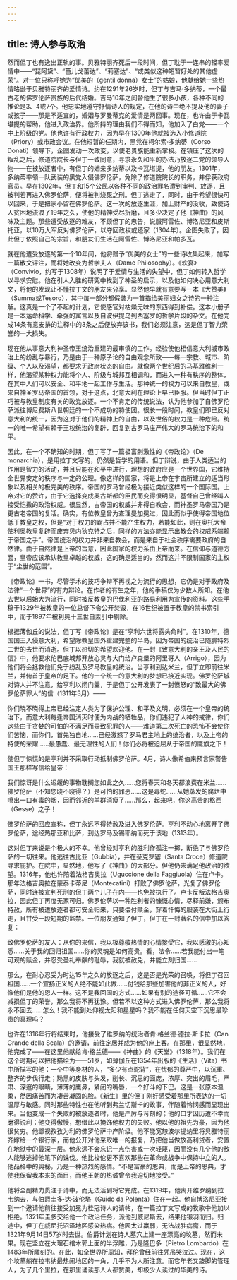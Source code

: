 ```yaml
---
---
---
```

title: 诗人参与政治
---




然而但丁也有逸出正轨的事。贝雅特丽齐死后一段时间，但丁耽于一连串的轻率爱情中——“琵阿黛”、“芭儿戈蕾达”、“莉塞达”、“或类似这种短暂好处的其他虚荣”。对一位只称呼她为“优美的（gentil donna）女士”的姑娘，他献给她一些热情略逊于贝雅特丽齐的爱情诗。约在1291年26岁时，但丁与吉马·多纳蒂，一个最古老的佛罗伦萨贵族的后代结婚。吉马10年之间替他生了很多小孩，各种不同的推论是3、4或7个。他忠实地遵守抒情诗人的规定，在他的诗中绝不提及他的妻子或孩子——那是不适宜的，婚姻与罗曼蒂克的爱情是两回事。现在，也许由于卡瓦堪提的帮助，他进入政治界。他所持的理由我们不得而知，他加入了白党——一个中上阶级的党。他也许有行政权力，因为早在1300年他就被选入小修道院（Priory）或市政会议。在他短暂的任期内，黑党在柯尔索·多纳蒂（Corso Donati）领导下，企图发动一次政变，以使老贵族能重新掌权。在镇压了这次的叛乱之后，修道院院长与但丁一致同意，寻求永久和平的办法乃放逐二党的领导人物——在被放逐者中，有但丁的姻亲多纳蒂以及卡瓦堪提，他的朋友。1301年，多纳蒂率领一队武装的黑党入侵佛罗伦萨，免除了修道院院长的职务，并俘获政府官员。早在1302年，但丁和15个公民以各种不同的政治罪名遭到审判、放逐，且被判若再进入佛罗伦萨，便将被判烧死之刑。但丁逃走了，同时，由于希望很快可以回来，于是把家小留在佛罗伦萨。这一次的放逐生涯，加上财产的没收，致使诗人贫困地流浪了19年之久，使他的精神受尽折磨，且多少决定了他《神曲》的风味及主题。那些遭受放逐的难友，不顾但丁的忠告，说服阿雷佐、博洛尼亚和皮斯托亚，以10万大军反对佛罗伦萨，以夺回政权或还家（1304年）。企图失败了，因此但丁依照自己的宗旨，和朋友们生活在阿雷佐、博洛尼亚和帕多瓦。

就在他遭受放逐的第一个10年间，他将赠予“优美的女士”的一些诗收集起来，加写一篇散文评注，而将她改变为哲学夫人（Dame Philosophy）。《欢宴》（Convivio，约写于1308年）说明了于爱情与生活的失望中，但丁如何转入哲学以寻求安慰。他在引人入胜的研究中找到了神圣的启示，以及他如何决心用意大利文，将他的发现让不懂拉丁文的朋友来分享。显然他早就有意要写一本《大赞美》（Summa或Tesoro），其中每一部分都假装为一首描绘美丽妇女之诗的一种注解。这真是一个了不起的计划，它使感官对枯燥无味的东西得到补偿。这本小册子是一本运命科学、牵强的寓言以及自波伊提乌到西塞罗的哲学片段的杂文。在他完成14条有意安排的注释中的3条之后便放弃该书，我们必须注意，这是但丁智力荣誉的一大损失。

现在他从事意大利神圣帝王统治重建的最审慎的工作。经验使他相信意大利城市政治上的纷乱与暴行，乃是由于一种原子论的自由观念所致——每一宗教、城市、阶级、个人以及渴望，都要求无政府状态的自由。就像两个世纪后的马基雅维利一样，他渴望某种权力能将个人、阶级与城邦互相调和，而进入一种有秩序的整体，在其中人们可以安全、和平地一起工作与生活。那种统一的权力可以来自教皇，或来自神圣罗马帝国的首领，对于这点，北意大利在理论上早已臣服。但当时但丁正巧被与教皇制度有关的政党放逐。一个不肯定的传统说法，认为他参加了自佛罗伦萨派往博尼费斯八世朝廷的一个不成功的特使团。很长一段时间，教皇们即已反对意大利的统一，因为这对于他们的精神上的自由，以及世俗的权力是一种危险。统一的唯一希望有赖于王权统治的复辟，回复到古罗马庄严伟大的罗马统治下的和平。

因此，在一个不确知的时期，但丁写了一篇极富刺激性的《帝政论》（De monarchia），是用拉丁文写的，仍然是哲学的用语。但丁辩说，由于人类适当的作用是智力的活动，并且只能在和平中进行，理想的政府应是一个世界国，它维持全世界安定的秩序与一定的公理。像这样的国家，将是上帝在宇宙所建立的适当形象以及相关的极完美的秩序。帝国的罗马曾经极为接近类似这样的一个国际国。上帝对它的赞许，由于它选择变成奥古斯都的臣民而变得很明显，基督自己曾经叫人接受恺撒的政治权威。很显然，古帝国的权威并非得自教会，而神圣罗马帝国乃是更古老帝国的复活。确实，有位教皇曾为查理曼加冕过，因此而似乎使得帝国地位低于教皇之权，但是“对于权力的霸占并不能产生权力，若能如此，则在奥托大帝使利奥教皇复辟而废弃贝内狄克特之后，同样的方法亦能显示出教会的权威系端赖于帝国之手”。帝国统治的权力并非来自教会，而是来自于社会秩序需要政府的自然律。由于自然律是上帝的旨意，因此国家的权力系由上帝而来。在信仰与道德方面，皇帝应该承认教皇卓越的权威，这的确是适当的，然而这并不限制国家的主权于“尘世的范围”。

《帝政论》一书，尽管学术的技巧争辩不再视之为流行的思想，它仍是对于政府及法律“一个世界”的有力辩论。在作者的有生之年，他的手稿仅为少数人所知。在他去世以后始大为流行，同时被反教皇的巴伐利亚的路易利用为宣传的资料。这些手稿于1329年被教皇的一位总督下令公开焚毁，在16世纪被置于教皇的禁书索引中，而于1897年被利奥十三世自索引中剔除。

根据薄伽丘的说法，但丁写《帝政论》是在“亨利六世将露头角时”。在1310年，德国国王入侵意大利，希望除教皇国外重建完整的半岛，因为帝国的统治已随腓特烈二世的去世而消逝。但丁以热切的希望欢迎他。在一封《致意大利的亲王及人民的信》中，他要求伦巴底城邦开放心灵与大门给卢森堡的阿里哥人（Arrigo），因为他们将会拯救他们免于纷乱及罗马教皇的统治。当亨利到达米兰，但丁立即前往米兰，并俯首于皇帝的足下。他的一个统一的意大利的梦想已接近实现。佛罗伦萨城对诗人并不注意，给亨利以闭门羹，于是但丁公开发表了一封愤怒的“致最大的佛罗伦萨罪人”的信（1311年3月）——

你们晓不晓得上帝已经注定人类为了保护公理、和平及文明，必须在一个皇帝的统治下，而意大利每逢帝国消灭时便为内战的牺牲品，你们违犯了人神的戒律，你们这些由于贪婪的可怕的不满足而导致犯罪的人——难道第二次死亡的恐怖不会使你们苦恼，而你们，首先独自地……已经激怒了罗马君主地上的统治者，以及上帝的特使的荣耀……最愚蠢、最无理性的人们！你们必将被迫屈从于帝国的鹰旗之下！



使但丁惊慌的是亨利并不采取行动抵制佛罗伦萨。4月，诗人像希伯来预言家警告国王那样写信给皇帝：

我们惊讶是什么迟缓的事物耽搁您如此之久……您将春天和冬天都浪费在米兰……佛罗伦萨（不知您晓不晓得？）是可怕的罪恶……这是毒蛇……从她蒸发的腐烂中喷出一口有毒的烟，因而邻近的羊群消瘦了……那么，起来吧，你这高贵的格西（Gesse）之子！



佛罗伦萨的回应宣称，但丁永远不得特赦及进入佛罗伦萨。亨利不动心地离开了佛罗伦萨，途经热那亚和比萨，到达罗马及锡耶纳而死于该地（1313年）。

这对但丁来说是个极大的不幸。他曾经对亨利的胜利作孤注一掷，断绝了与佛罗伦萨的一切往来。他逃往古比亚（Gubbia），并在圣克罗塞（Santa Croce）修道院寻求庇护。在院中，显然地，他写了《神曲》的大部分。但他仍未满足他政治的欲望。1316年，他也许陪着法格吉奥拉（Uguccione della Faggiuola）住在卢卡。那年法格吉奥拉在蒙泰卡蒂尼（Montecatini）打败了佛罗伦萨，光复了佛罗伦萨，同时连被宣判死刑的但丁两个儿子在内——也免被执行了。卢卡反叛法格吉奥拉，因此但丁再度无家可归。佛罗伦萨以一种胜利者的慷慨心情，尽释前嫌，颁布特赦，所有被遭放逐者都可安全归来，只要偿付赎金，穿着忏悔的服装在大街上行走，且甘受一段短期的监禁。一位朋友通知了但丁，但丁在一封著名的信中加以答复：

致佛罗伦萨的友人：从你的来信，我以极尊敬热情的心情接受它，我以感激的心知悉……关于我的回归祖国……你的灵魂是如何高贵。看，法令……若我能付出一笔可观的赎金，并忍受圣礼奉献的耻辱，我就被赦免，并能立刻归国……

那么，在耐心忍受为时达15年之久的放逐之后，这是否是光荣的召唤，将但丁召回祖国……一个宣扬正义的人绝不能如此做……付钱给那些加害他的非正义的人，好像他们是他的恩人一样。这不是我回国的方式……如果有别的途径可循……它不会减损但丁的荣誉，那么我将不再犹豫。但若不以这种方式进入佛罗伦萨，那么我将永不回去……怎么！我不能到处仰视太阳和星星吗？我不能在任何天空下沉思最珍贵的真理吗？



也许在1316年行将结束时，他接受了维罗纳的统治者肯·格兰德·德拉·斯卡拉（Can Grande della Scala）的邀请，前往定居并成为他的座上客。在那里，很显然地，他完成了——在这里他献给肯·格兰德——《神曲》的《天堂》（1318年）。我们在这个时期可以把他描绘为——51岁，如薄伽丘在1354年出版的《生活》（Vita）书中所描写的他：一个中等身材的人，“多少有点驼背”，在忧郁的尊严中，以沉重、整齐的步伐行走；黝黑的皮肤与头发，削长、沉思的面庞，浓厚、突出的眉毛，严肃、深邃的眼睛，薄薄的鹰鼻，紧闭的嘴唇，一个好斗的下巴。这是一张原本温柔，然因痛苦而为凄苦凝固的脸。《新生》里的但丁刚好感受着那里所表达的一切温厚与敏感。同时那些特性也在他听到弗兰切斯卡的故事，伴随着怜悯感而显现出来。当他变成一个失败的被放逐者时，他是严厉与苛刻的；他的口才因历遭不幸而磨得锐利；他变得傲慢，想借此以掩饰他权力的失败。他以他的祖先为豪，因为他很贫穷。他鄙视孜孜为利的佛罗伦萨中产阶级。他不能宽恕波尔提纳里将贝雅特丽齐嫁给一个银行家，而他公开对他采取唯一的报复，乃把他当做放高利贷者，安置在地狱中的最深一层。他永远不会忘记一点伤害或一次轻蔑，因而没有几个他的敌人能够逃掉他笔下的诛伐。他比梭伦更不喜欢那些在革命或战争中保持中立的人。他品格中的奥秘，乃是一种热烈的感情。“不是富豪的恩典，而是上帝的恩典，才使我保留我本来的面目，而他王朝的热诚曾令我迫切地接受。”

他将全副精力贯注于诗中，而无法活到将它完成。在1319年，他离开维罗纳到拉韦纳去，与伯爵圭多·达·波伦塔（Guido da Polenta）住在一起。他自博洛尼亚接到一个邀请他前往接受加冕为桂冠诗人的请帖，在一篇拉丁文写成的牧歌中他加以拒绝。1321年圭多交给他一个政治任务，派他到威尼斯去，结果他锻羽而归。归途中，但丁在威尼托沼泽地区感染热病。他因太过羸弱，无法战胜病魔，而于1321年9月14日57岁时去世。伯爵计划在诗人墓穴上建一座漂亮的坟墓，然而未果。现在坚立在大理石棺木郭上面的半浮雕，乃是隆巴多（Pietro Lombardo）在1483年所雕刻的。在此，如全世界所周知，拜伦曾经前往凭吊哭泣过。现在，这个坟墓躺在拉韦纳最热闹地区的一角，几乎不为人所注意。而它年老又跛脚的管理人，为了几个里拉，在那里诵读那人人都赞美，却极少人读过的华美的诗。